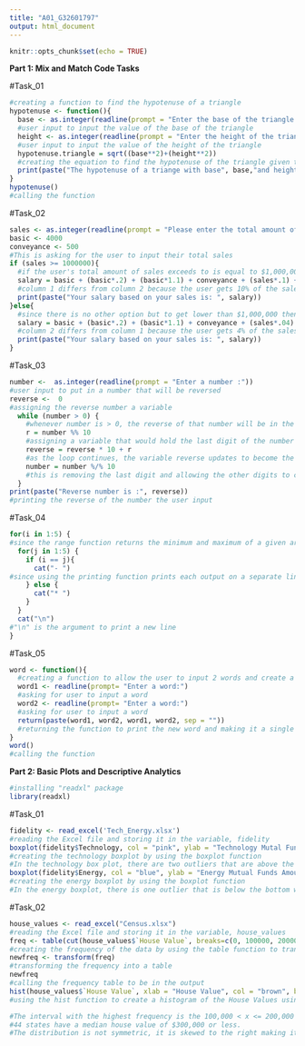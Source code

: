 ```yaml
---
title: "A01_G32601797"
output: html_document
---
```


```r
knitr::opts_chunk$set(echo = TRUE)
```

**Part 1: Mix and Match Code Tasks**

#Task_01
```r
#creating a function to find the hypotenuse of a triangle 
hypotenuse <- function(){
  base <- as.integer(readline(prompt = "Enter the base of the triangle: "))
  #user input to input the value of the base of the triangle 
  height <- as.integer(readline(prompt = "Enter the height of the triangle: "))
  #user input to input the value of the height of the triangle 
  hypotenuse.triangle = sqrt((base**2)+(height**2))
  #creating the equation to find the hypotenuse of the triangle given the user input for the base and the height 
  print(paste("The hypotenuse of a triange with base", base,"and height", height, "is equal to", hypotenuse.triangle))
}
hypotenuse()
#calling the function
```

#Task_02
```r
sales <- as.integer(readline(prompt = "Please enter the total amount of your sales: "))
basic <- 4000
conveyance <- 500
#This is asking for the user to input their total sales
if (sales >= 1000000){
  #if the user's total amount of sales exceeds to is equal to $1,000,000, then their salary must be evaluated based on column 1 
  salary = basic + (basic*.2) + (basic*1.1) + conveyance + (sales*.1) + 1000 + sales 
  #column 1 differs from column 2 because the user gets 10% of the sales and a $1000 bonus 
  print(paste("Your salary based on your sales is: ", salary))
}else{
  #since there is no other option but to get lower than $1,000,000 then we use the else function to see what the salary of the user would be if their sales were lower than $1,000,000
  salary = basic + (basic*.2) + (basic*1.1) + conveyance + (sales*.04) + 500  + sales
  #column 2 differs from column 1 because the user gets 4% of the sales and a $500 bonus
  print(paste("Your salary based on your sales is: ", salary))
}

```

#Task_03
```r
number <-  as.integer(readline(prompt = "Enter a number :"))
#user input to put in a number that will be reversed 
reverse <-  0
#assigning the reverse number a variable 
  while (number > 0) {
    #whenever number is > 0, the reverse of that number will be in the output
    r = number %% 10
    #assigning a variable that would hold the last digit of the number from the user input
    reverse = reverse * 10 + r
    #as the loop continues, the variable reverse updates to become the following number in the number the user input. multiplying it by 10 and adding r would allow the next digit be put in the output
    number = number %/% 10
    #this is removing the last digit and allowing the other digits to continue through the loop 
  }
print(paste("Reverse number is :", reverse))
#printing the reverse of the number the user input 
```

#Task_04
```r
for(i in 1:5) {
#since the range function returns the minimum and maximum of a given argument, before it would only return 5 since that was the maximum of the argument, since we are looking for 1-5, we would deleted the range function argument and replace it with 1:5 
  for(j in 1:5) {
    if (i == j){
      cat("- ")
#since using the printing function prints each output on a separate line, using the cat function concatenates the output into one line which is what we are looking for 
    } else {
      cat("* ")
    }
  }
  cat("\n")
#"\n" is the argument to print a new line 
}
```

#Task_05 
```r
word <- function(){
  #creating a function to allow the user to input 2 words and create a new word 
  word1 <- readline(prompt= "Enter a word:")
  #asking for user to input a word
  word2 <- readline(prompt= "Enter a word:")
  #asking for user to input a word
  return(paste(word1, word2, word1, word2, sep = ""))
  #returning the function to print the new word and making it a single word by including sep= "" which deletes the original space between each word 
}
word()
#calling the function
```

**Part 2: Basic Plots and Descriptive Analytics**

```r
#installing "readxl" package
library(readxl)
```

#Task_01
```r
fidelity <- read_excel('Tech_Energy.xlsx')
#reading the Excel file and storing it in the variable, fidelity
boxplot(fidelity$Technology, col = "pink", ylab = "Technology Mutal Funds Amount", main = "Boxplot for Technology")
#creating the technology boxplot by using the boxplot function 
#In the technology box plot, there are two outliers that are above the top whisker of the box plot. 
boxplot(fidelity$Energy, col = "blue", ylab = "Energy Mutual Funds Amount", main = "Boxplot for Energy")
#creating the energy boxplot by using the boxplot function
#In the energy boxplot, there is one outlier that is below the bottom whisker of the box plot. 
```

#Task_02
```r
house_values <- read_excel("Census.xlsx")
#reading the Excel file and storing it in the variable, house_values
freq <- table(cut(house_values$`House Value`, breaks=c(0, 100000, 200000, 300000, 400000, 500000, 600000)))
#creating the frequency of the data by using the table function to transform the data into a table and then using the cut function to divide the range of x into intervals 
newfreq <- transform(freq)
#transforming the frequency into a table 
newfreq
#calling the frequency table to be in the output
hist(house_values$`House Value`, xlab = "House Value", col = "brown", breaks = c(0, 100000, 200000, 300000, 400000, 500000, 600000), main = "Histogram of Median House Value")
#using the hist function to create a histogram of the House Values using and creating the x intervals by using breaks = 

#The interval with the highest frequency is the 100,000 < x <= 200,000 median house value interval.
#44 states have a median house value of $300,000 or less. 
#The distribution is not symmetric, it is skewed to the right making it a positive skew. 
```

